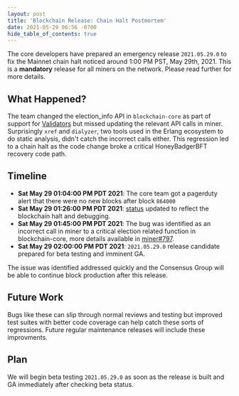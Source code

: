 ```yaml
---
layout: post
title: 'Blockchain Release: Chain Halt Postmortem'
date: 2021-05-29 06:56 -0700
hide_table_of_contents: true
---
```


The core developers have prepared an emergency release `2021.05.29.0` to fix the Mainnet chain halt
noticed around 1:00 PM PST, May 29th, 2021. This is a **mandatory** release for all miners on the
network. Please read further for more details.

<!--truncate-->

## What Happened?

The team changed the election_info API in `blockchain-core` as part of support for
[Validators](https://engineering.helium.comhttps://docs.helium.com/blog/2021/05/28/major-blockchain-release-validator-support.html)
but missed updating the relevant API calls in miner. Surprisingly `xref` and `dialyzer`, two tools
used in the Erlang ecosystem to do static analysis, didn't catch the incorrect calls either. This
regression led to a chain halt as the code change broke a critical HoneyBadgerBFT recovery code
path.

## Timeline

- **Sat May 29 01:04:00 PM PDT 2021**: The core team got a pagerduty alert that there were no new
  blocks after block `864000`
- **Sat May 29 01:26:00 PM PDT 2021**: [status](http://status.helium.com/) updated to reflect the
  blockchain halt and debugging.
- **Sat May 29 01:45:00 PM PDT 2021**: The bug was identified as an incorrect call in miner to a
  critical election related function in blockchain-core, more details available in
  [miner#797](https://github.com/helium/miner/pull/797).
- **Sat May 29 02:00:00 PM PDT 2021**: `2021.05.29.0` release candidate prepared for beta testing
  and imminent GA.

The issue was identified addressed quickly and the Consensus Group will be able to continue block
production after this release.

## Future Work

Bugs like these can slip through normal reviews and testing but improved test suites with better
code coverage can help catch these sorts of regressions. Future regular maintenance releases will
include these improvments.

## Plan

We will begin beta testing `2021.05.29.0` as soon as the release is built and GA immediately after
checking beta status.

